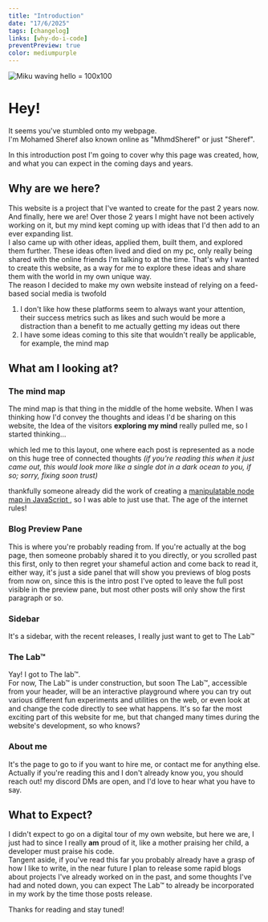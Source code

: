 ```yaml
---
title: "Introduction"
date: "17/6/2025"
tags: [changelog]
links: [why-do-i-code]
preventPreview: true
color: mediumpurple
---
```


![Miku waving hello = 100x100](/hatsune-miku-wave.gif)

# Hey!

It seems you've stumbled onto my webpage.\
I'm Mohamed Sheref also known online as "MhmdSheref" or just "Sheref".

In this introduction post I'm going to cover why this page was created, how, and what you can expect in the coming days and years.

## Why are we here?
This website is a project that I've wanted to create for the past 2 years now. And finally, here we are! Over those 2 years I might have not been actively working on it, but my mind kept coming up with ideas that I'd then add to an ever expanding list.\
I also came up with other ideas, applied them, built them, and explored them further. These ideas often lived and died on my pc, only really being shared with the online friends I'm talking to at the time. That's why I wanted to create this website, as a way for me to explore these ideas and share them with the world in my own unique way.\
The reason I decided to make my own website instead of relying on a feed-based social media is twofold
1. I don't like how these platforms seem to always want your attention, their success metrics such as likes and such would be more a distraction than a benefit to me actually getting my ideas out there
2. I have some ideas coming to this site that wouldn't really be applicable, for example, the mind map

## What am I looking at?
### The mind map
The mind map is that thing in the middle of the home website. When I was thinking how I'd convey the thoughts and ideas I'd be sharing on this website, the Idea of the visitors **exploring my mind** really pulled me, so I started thinking...

which led me to this layout, one where each post is represented as a node on this huge tree of connected thoughts *(if you're reading this when it just came out, this would look more like a single dot in a dark ocean to you, if so; sorry, fixing soon trust)*

thankfully someone already did the work of creating a [manipulatable node map in JavaScript ](https://github.com/vasturiano/force-graph), so I was able to just use that. The age of the internet rules!

### Blog Preview Pane
This is where you're probably reading from. If you're actually at the bog page, then someone probably shared it to you directly, or you scrolled past this first, only to then regret your shameful action and come back to read it, either way, it's just a side panel that will show you previews of blog posts from now on, since this is the intro post I've opted to leave the full post visible in the preview pane, but most other posts will only show the first paragraph or so.

### Sidebar
It's a sidebar, with the recent releases, I really just want to get to The Lab™

### The Lab™
Yay! I got to The lab™.\
For now, The Lab™ is under construction, but soon The Lab™, accessible from your header, will be an interactive playground where you can try out various different fun experiments and utilities on the web, or even look at and change the code directly to see what happens. It's so far the most exciting part of this website for me, but that changed many times during the website's development, so who knows?

### About me
It's the page to go to if you want to hire me, or contact me for anything else. Actually if you're reading this and I don't already know you, you should reach out! my discord DMs are open, and I'd love to hear what you have to say.


## What to Expect?
I didn't expect to go on a digital tour of my own website, but here we are, I just had to since I really **am** proud of it, like a mother praising her child, a developer must praise his code.\
Tangent aside, if you've read this far you probably already have a grasp of how I like to write, in the near future I plan to release some rapid blogs about projects I've already worked on in the past, and some thoughts I've had and noted down, you can expect The Lab™ to already be incorporated in my work by the time those posts release.

Thanks for reading and stay tuned!